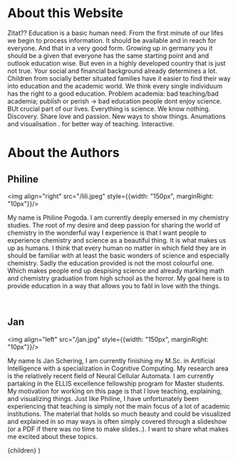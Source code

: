 # About this Website

Zitat??
Education is a basic human need. From the first minute of our lifes we begin to process information. It should be available and in reach for everyone. And that in a very good form.
Growing up in germany you it should be a given that everyone has the same starting point and and outlook education wise. But even in a highly developed country that is just not true. Your social and financial background already determines a lot. 
Children from socially better situated families have it easier to find their way into education and the academic world. We think every single individuum has the right to a good education. 
Problem academia: bad teaching/bad academia; publish or perish -> bad education people dont enjoy science. BUt  crucial part of our lives. Everything is science. We know nothing. Discovery. Share love and passion. New ways to show things. Anumations and visualisation . for better way of teaching. Interactive.

# About the Authors

## Philine

<img align="right" src="/lili.jpeg" style={{width: "150px", marginRight: "10px"}}/>

My name is Philine Pogoda. I am currently deeply emersed in my chemistry studies. The root of my desire and deep passion for sharing the world of chemistry in the wonderful way I experience is that
I want people to experience chemistry and science as a beautiful thing. It is what makes us up as humans. I think that every human no matter in which field they are in should be familiar with at least the basic wonders of science and especially chemistry.
Sadly the education provided is not the most colourful one. Which makes people end up despising science and already marking math and chemistry graduation from high school as the horror.
My goal here is to provide education in a way that allows you to faöl in love with the things.

<br clear="right"/>

## Jan

<img align="left" src="/jan.jpg" style={{width: "150px", marginRight: "10px"}}/>

My name Is Jan Schering, I am currently finishing my M.Sc. in Artificial Intelligence with a specialization in Cognitive Computing. My research area is the relatively recent
field of Neural Cellular Automata. I am currently partaking in the ELLIS excellence fellowship program for Master students. My motivation for working on this page is that I love teaching,
explaining, and visualizing things. Just like Philine, I have unfortunately been experiencing that teaching is simply not the main focus of a lot of academic institutions. The material that 
holds so much beauty and could be visualized and explained in so may ways is often simply covered through a slideshow (or a PDF if there was no time to make slides..). I want to share 
what makes me excited about these topics.




  <LayoutPostWrapper pageIdx={5}>
    {children}
  </LayoutPostWrapper>
)
